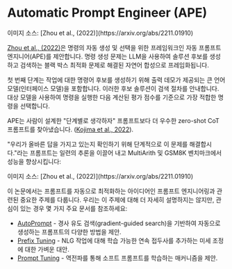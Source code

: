 # Automatic Prompt Engineer (APE)


<Screenshot src={APE} alt="APE" />
이미지 소스: [Zhou et al., (2022)](https://arxiv.org/abs/2211.01910)

[Zhou et al., (2022)](https://arxiv.org/abs/2211.01910)은 명령의 자동 생성 및 선택을 위한 프레임워크인 자동 프롬프트 엔지니어(APE)를 제안합니다. 명령 생성 문제는 LLM을 사용하여 솔루션 후보를 생성하고 검색하는 블랙 박스 최적화 문제로 해결된 자연어 합성으로 프레임화됩니다.

첫 번째 단계는 작업에 대한 명령어 후보를 생성하기 위해 출력 데모가 제공되는 큰 언어 모델(인터페이스 모델)을 포함합니다. 이러한 후보 솔루션이 검색 절차를 안내합니다. 대상 모델을 사용하여 명령을 실행한 다음 계산된 평가 점수를 기준으로 가장 적합한 명령을 선택합니다.

APE는 사람이 설계한 "단계별로 생각하자" 프롬프트보다 더 우수한 zero-shot CoT 프롬프트를 찾아냈습니다. ([Kojima et al., 2022](https://arxiv.org/abs/2205.11916)).

"우리가 올바른 답을 가지고 있는지 확인하기 위해 단계적으로 이 문제를 해결합시다."라는 프롬프트는 일련의 추론을 이끌어 내고 MultiArith 및 GSM8K 벤치마크에서 성능을 향상시킵니다:

<Screenshot src={APECOT} alt="APECOT" />
이미지 소스: [Zhou et al., (2022)](https://arxiv.org/abs/2211.01910)

이 논문에서는 프롬프트를 자동으로 최적화하는 아이디어인 프롬프트 엔지니어링과 관련된 중요한 주제를 다룹니다. 우리는 이 주제에 대해 더 자세히 설명하지는 않지만, 관심이 있는 경우 몇 가지 주요 문서를 참조하세요:

- [AutoPrompt](https://arxiv.org/abs/2010.15980) - 경사 유도 검색(gradient-guided search)을 기반하여 자동으로 생성하는 프롬프트의 다양한 방법을 제안.
- [Prefix Tuning](https://arxiv.org/abs/2101.00190) - NLG 작업에 대해 학습 가능한 연속 접두사를 추가하는 미세 조정에 대한 가벼운 대안.
- [Prompt Tuning](https://arxiv.org/abs/2104.08691) - 역전파를 통해 소프트 프롬프트를 학습하는 매커니즘을 제안.
